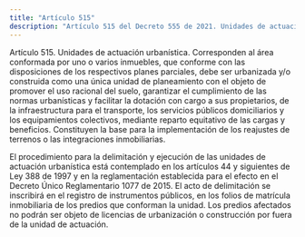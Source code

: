 ```yaml
---
title: "Artículo 515"
description: "Artículo 515 del Decreto 555 de 2021. Unidades de actuación urbanística."
---
```


Artículo 515. Unidades de actuación urbanística. Corresponden al área conformada por uno o varios inmuebles, que conforme con las disposiciones de los respectivos planes parciales, debe ser urbanizada y/o construida como una única unidad de planeamiento con el objeto de promover el uso racional del suelo, garantizar el cumplimiento de las normas urbanísticas y facilitar la dotación con cargo a sus propietarios, de la infraestructura para el transporte, los servicios públicos domiciliarios y los equipamientos colectivos, mediante reparto equitativo de las cargas y beneficios. Constituyen la base para la implementación de los reajustes de terrenos o las integraciones inmobiliarias.
 
El procedimiento para la delimitación y ejecución de las unidades de actuación urbanística está contemplado en los artículos 44 y siguientes de Ley 388 de 1997 y en la reglamentación establecida para el efecto en el Decreto Único Reglamentario 1077 de 2015. El acto de delimitación se inscribirá en el registro de instrumentos públicos, en los folios de matrícula inmobiliaria de los predios que conforman la unidad. Los predios afectados no podrán ser objeto de licencias de urbanización o construcción por fuera de la unidad de actuación.
